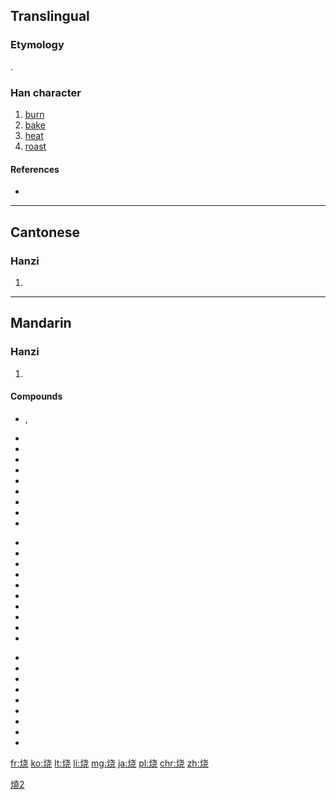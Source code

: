 {{also|燒|焼}}
==Translingual==
{{ja-forms|[[焼]]|烧|[[燒]]}}

===Etymology===
{{Han simp|燒|f=堯|t=尧}}.

===Han character===
{{Han char|rn=86|rad=火|as=06|sn=10|four=|canj=火十心山 (FJPU)}}

# [[burn]]
# [[bake]]
# [[heat]]
# [[roast]]

====References====
* {{Han ref|kx=0671.081|hdz=32199.080|uh=70E7|ud=28903}}

----

==Cantonese==

===Hanzi===
{{yue-hanzi|jyut=siu1|y=siu1|tra=燒}}

# {{defn|lang=yue|sort=火06}}

----

==Mandarin==

===Hanzi===
{{cmn-hanzi|tra=燒|pin=[[shāo]] ([[shao1]])|wg=shao<sup>1</sup>}}

# {{defn|lang=cmn|sort=火06}}

====Compounds====
{{top3}}
* {{l|cmn|红烧|tr=hóngshāo}}, {{l|cmn|红烧肉}}
* {{l|cmn|火烧儿|tr=hǔoshāo'r}}
* {{l|cmn|烧杯}}
* {{l|cmn|烧饼|tr=shāobǐng}}
* {{l|cmn|烧菜}}
* {{l|cmn|烧饭}}
* {{l|cmn|烧高香}}
* {{l|cmn|烧锅}}
* {{l|cmn|烧焊}}
* {{l|cmn|烧化}}
{{mid3}}
* {{l|cmn|烧荒}}
* {{l|cmn|烧毁}}
* {{l|cmn|烧火}}
* {{l|cmn|烧碱}}
* {{l|cmn|烧结}}
* {{l|cmn|烧酒|tr=shāojiǔ}}
* {{l|cmn|烧炕}}
* {{l|cmn|烧烤|tr=shāokǎo}}
* {{l|cmn|烧垦}}
* {{l|cmn|烧料}}
{{mid3}}
* {{l|cmn|烧卖}}
* {{l|cmn|烧瓶}}
* {{l|cmn|烧杀抢掠}}
* {{l|cmn|烧伤|tr=shāoshāng}}
* {{l|cmn|烧香}}
* {{l|cmn|烧心|tr=shāoxīn}}
* {{l|cmn|烧窑}}
* {{l|cmn|烧纸}}
* {{l|cmn|烧灼}}
{{bottom}}

[[Category:CJKV characters simplified differently in Japan and China|燒2]]

[[fr:烧]]
[[ko:烧]]
[[lt:烧]]
[[li:烧]]
[[mg:烧]]
[[ja:烧]]
[[pl:烧]]
[[chr:烧]]
[[zh:烧]]